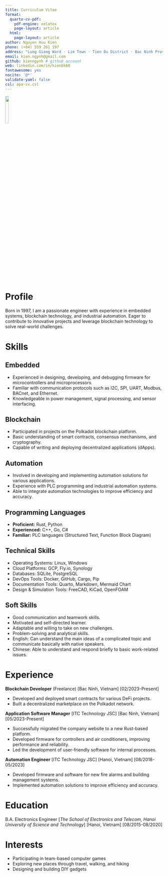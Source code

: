 ```yaml
---
title: Curriculum Vitae
format:
  quarto-cv-pdf:
    pdf-engine: xelatex
    page-layout: article
  html:
    page-layout: article
author: Nguyen Huu Kien
phone: (+84) 559 261 197
address: "Lung Giang Ward · Lim Town · Tien Du District · Bac Ninh Province · Vietnam"
email: kien.ngynh@gmail.com
github: kienngynh # github account
web: linkedin.com/in/kienbk60
fontawesome: yes
nocite: '@*'
validate-yaml: false
csl: apa-cv.csl
---
```


![](assets/avatar.jpg){fig-align="center" width="15%"}

# Profile

Born in 1997, I am a passionate engineer with experience in embedded systems, blockchain technology, and industrial automation. Eager to contribute to innovative projects and leverage blockchain technology to solve real-world challenges.

# Skills

## Embedded

* Experienced in designing, developing, and debugging firmware for microcontrollers and microprocessors.
* Familiar with communication protocols such as I2C, SPI, UART, Modbus, BACnet, and Ethernet.
* Knowledgeable in power management, signal processing, and sensor interfacing.

## Blockchain

* Participated in projects on the Polkadot blockchain platform.
* Basic understanding of smart contracts, consensus mechanisms, and cryptography.
* Capable of writing and deploying decentralized applications (dApps).

## Automation

* Involved in developing and implementing automation solutions for various applications.
* Experience with PLC programming and industrial automation systems.
* Able to integrate automation technologies to improve efficiency and accuracy.

## Programming Languages

* **Proficient:** Rust, Python
* **Experienced:** C++, Go, C#
* **Familiar:** PLC languages (Structured Text, Function Block Diagram)

## Technical Skills

* Operating Systems: Linux, Windows
* Cloud Platforms: GCP, Fly.io, Synology
* Databases: SQLite, PostgreSQL
* DevOps Tools: Docker, GitHub, Cargo, Pip
* Documentation Tools: Quarto, Markdown, Mermaid Chart
* Design & Simulation Tools: FreeCAD, KiCad, OpenFOAM

## Soft Skills

* Good communication and teamwork skills.
* Motivated and self-directed learner.
* Adaptable and willing to take on new challenges.
* Problem-solving and analytical skills.
* English: Can understand the main ideas of a complicated topic and communicate basically with native speakers.
* Chinese: Able to understand and respond briefly to basic work-related issues.

# Experience

**Blockchain Developer** (Freelance)
[Bac Ninh, Vietnam]
[02/2023-Present]

* Developed and deployed smart contracts for various DeFi projects.
* Built a decentralized marketplace on the Polkadot network.

**Application Software Manager**
[ITC Technology JSC]
[Bac Ninh, Vietnam]
[05/2023-Present]

* Successfully migrated the company website to a new Rust-based platform.
* Developed firmware for controllers and air conditioners, improving performance and reliability.
* Led the development of user-friendly software for internal processes.

**Automation Engineer**
[ITC Technology JSC]
[Hanoi, Vietnam]
[08/2018-05/2023]

* Developed firmware and software for new fire alarms and building management systems.
* Implemented automation solutions to improve efficiency and accuracy.

# Education

B.A. Electronics Engineer
[*The School of Electronics and Telecom, Hanoi University of Science and Technology*]
[Hanoi, Vietnam]
[08/2015-08/2020]

# Interests

* Participating in team-based computer games
* Exploring new places through travel, walking, and hiking
* Designing and building DIY gadgets
